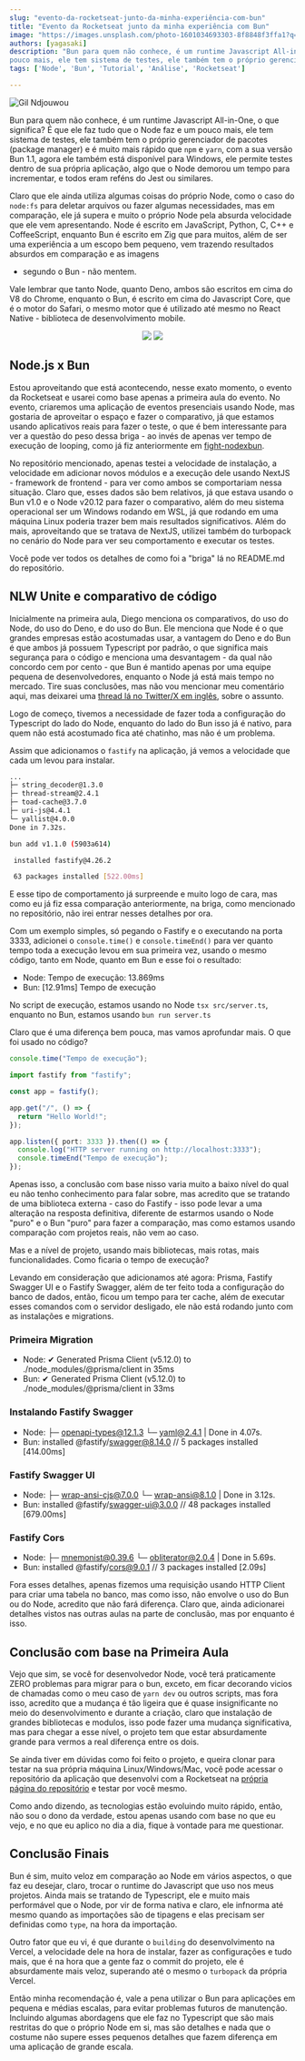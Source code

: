 ```yaml
---
slug: "evento-da-rocketseat-junto-da-minha-experiência-com-bun"
title: "Evento da Rocketseat junto da minha experiência com Bun"
image: "https://images.unsplash.com/photo-1601034693303-8f8848f3ffa1?q=80&w=2070&auto=format&fit=crop&ixlib=rb-4.0.3&ixid=M3wxMjA3fDB8MHxwaG90by1wYWdlfHx8fGVufDB8fHx8fA%3D%3D"
authors: [yagasaki]
description: "Bun para quem não conhece, é um runtime Javascript All-in-One, o que significa? É que ele faz tudo que o Node faz e um
pouco mais, ele tem sistema de testes, ele também tem o próprio gerenciador de pacotes (package manager) e é muito mais ..."
tags: ['Node', 'Bun', 'Tutorial', 'Análise', 'Rocketseat']

---
```


![Gil Ndjouwou](https://images.unsplash.com/photo-1601034693303-8f8848f3ffa1?q=80&w=2070&auto=format&fit=crop&ixlib=rb-4.0.3&ixid=M3wxMjA3fDB8MHxwaG90by1wYWdlfHx8fGVufDB8fHx8fA%3D%3D)

Bun para quem não conhece, é um runtime Javascript All-in-One, o que significa? É que ele faz tudo que o Node faz e um
pouco mais, ele tem sistema de testes, ele também tem o próprio gerenciador de pacotes (package manager) e é muito mais
rápido que `npm` e `yarn`, com a sua versão Bun 1.1, agora ele também está disponível para Windows, ele permite testes
dentro de sua própria aplicação, algo que o Node demorou um tempo para incrementar, e todos eram reféns do Jest ou
similares.

Claro que ele ainda utiliza algumas coisas do próprio Node, como o caso do `node:fs` para deletar arquivos ou fazer
algumas necessidades, mas em comparação, ele já supera e muito o próprio Node pela absurda velocidade que ele vem
apresentando. Node é escrito em JavaScript, Python, C, C++ e CoffeeScript, enquanto Bun é escrito em Zig que para
muitos, além de ser uma experiência a um escopo bem pequeno, vem trazendo resultados absurdos em comparação e as imagens
- segundo o Bun - não mentem.

Vale lembrar que tanto Node, quanto Deno, ambos são escritos em cima do V8 do Chrome, enquanto o Bun, é escrito em cima
do Javascript Core, que é o motor do Safari, o mesmo motor que é utilizado até mesmo no React Native - biblioteca de
desenvolvimento mobile.

<p align="center">
  <img src="https://github.com/Yagasaki7K/website-nlwunite/assets/23272064/c6e7c0ce-fc58-48d4-81e2-1f412db1c8f2"/>
  <img src="https://github.com/Yagasaki7K/website-nlwunite/assets/23272064/0b00b2ae-31e5-42e1-9efc-389fc7ecd89b"/>
</p>

## Node.js x Bun

Estou aproveitando que está acontecendo, nesse exato momento, o evento da Rocketseat e usarei como base apenas a
primeira aula do evento. No evento, criaremos uma aplicação de eventos presenciais usando Node, mas gostaria de
aproveitar o espaço e fazer o comparativo, já que estamos usando aplicativos reais para fazer o teste, o que é bem
interessante para ver a questão do peso dessa briga - ao invés de apenas ver tempo de execução de looping, como já fiz
anteriormente em [fight-nodexbun](https://github.com/Yagasaki7K/fight-nodexbun).

No repositório mencionado, apenas testei a velocidade de instalação, a velocidade em adicionar novos módulos e a
execução dele usando NextJS - framework de frontend - para ver como ambos se comportariam nessa situação. Claro que,
esses dados são bem relativos, já que estava usando o Bun v1.0 e o Node v20.12 para fazer o comparativo, além do meu
sistema operacional ser um Windows rodando em WSL, já que rodando em uma máquina Linux poderia trazer bem mais
resultados significativos. Além do mais, aproveitando que se tratava de NextJS, utilizei também do turbopack no
cenário do Node para ver seu comportamento e executar os testes.

Você pode ver todos os detalhes de como foi a "briga" lá no README.md do repositório.

## NLW Unite e comparativo de código

Inicialmente na primeira aula, Diego menciona os comparativos, do uso do Node, do uso do Deno, e do uso do Bun. Ele
menciona que Node é o que grandes empresas estão acostumadas usar, a vantagem do Deno e do Bun é que ambos já possuem
Typescript por padrão, o que significa mais segurança para o código e menciona uma desvantagem - da qual não concordo
cem por cento - que Bun é mantido apenas por uma equipe pequena de desenvolvedores, enquanto o Node já está mais
tempo no mercado. Tire suas conclusões, mas não vou mencionar meu comentário aqui, mas deixarei uma 
[thread lá no Twitter/X em inglês](https://twitter.com/Yagasaki7K/status/1775178680085500262), sobre o assunto.

Logo de começo, tivemos a necessidade de fazer toda a configuração do Typescript do lado do Node, enquanto do lado
do Bun isso já é nativo, para quem não está acostumado fica até chatinho, mas não é um problema.

Assim que adicionamos o `fastify` na aplicação, já vemos a velocidade que cada um levou para instalar.

```bash
...
├─ string_decoder@1.3.0
├─ thread-stream@2.4.1
├─ toad-cache@3.7.0
├─ uri-js@4.4.1
└─ yallist@4.0.0
Done in 7.32s.
```

```bash
bun add v1.1.0 (5903a614)

 installed fastify@4.26.2

 63 packages installed [522.00ms]
```

E esse tipo de comportamento já surpreende e muito logo de cara, mas como eu já fiz essa comparação anteriormente, na
briga, como mencionado no repositório, não irei entrar nesses detalhes por ora.

Com um exemplo simples, só pegando o Fastify e o executando na porta 3333, adicionei o `console.time()` e
`console.timeEnd()` para ver quanto tempo toda a execução levou em sua primeira vez, usando o mesmo código, tanto em
Node, quanto em Bun e esse foi o resultado:

- Node: Tempo de execução: 13.869ms
- Bun: [12.91ms] Tempo de execução

No script de execução, estamos usando no Node `tsx src/server.ts`, enquanto no Bun, estamos usando `bun run server.ts`

Claro que é uma diferença bem pouca, mas vamos aprofundar mais. O que foi usado no código?

```ts
console.time("Tempo de execução");

import fastify from "fastify";

const app = fastify();

app.get("/", () => {
  return "Hello World!";
});

app.listen({ port: 3333 }).then(() => {
  console.log("HTTP server running on http://localhost:3333");
  console.timeEnd("Tempo de execução");
});
```

Apenas isso, a conclusão com base nisso varia muito a baixo nível do qual eu não tenho conhecimento para falar sobre,
mas acredito que se tratando de uma biblioteca externa - caso do Fastify - isso pode levar a uma alteração na resposta
definitiva, diferente de estarmos usando o Node "puro" e o Bun "puro" para fazer a comparação, mas como estamos usando
comparação com projetos reais, não vem ao caso.

Mas e a nível de projeto, usando mais bibliotecas, mais rotas, mais funcionalidades. Como ficaria o tempo de execução?

Levando em consideração que adicionamos até agora: Prisma, Fastify Swagger UI e o Fastify Swagger, além de ter feito toda a configuração do
banco de dados, então, ficou um tempo para ter cache, além de executar esses comandos com o servidor desligado, ele
não está rodando junto com as instalações e migrations.

### Primeira Migration
- Node: ✔ Generated Prisma Client (v5.12.0) to ./node_modules/@prisma/client in 35ms
- Bun: ✔ Generated Prisma Client (v5.12.0) to ./node_modules/@prisma/client in 33ms

### Instalando Fastify Swagger
- Node: ├─ openapi-types@12.1.3 └─ yaml@2.4.1 | Done in 4.07s.
- Bun: installed @fastify/swagger@8.14.0 // 5 packages installed [414.00ms]

### Fastify Swagger UI
- Node: ├─ wrap-ansi-cjs@7.0.0 └─ wrap-ansi@8.1.0 | Done in 3.12s.
- Bun: installed @fastify/swagger-ui@3.0.0 // 48 packages installed [679.00ms]

### Fastify Cors
- Node: ├─ mnemonist@0.39.6 └─ obliterator@2.0.4 | Done in 5.69s.
- Bun: installed @fastify/cors@9.0.1 // 3 packages installed [2.09s]

Fora esses detalhes, apenas fizemos uma requisição usando HTTP Client para criar uma tabela no banco, mas como isso, não
envolve o uso do Bun ou do Node, acredito que não fará diferença. Claro que, ainda adicionarei detalhes vistos nas
outras aulas na parte de conclusão, mas por enquanto é isso.

## Conclusão com base na Primeira Aula
Vejo que sim, se você for desenvolvedor Node, você terá praticamente ZERO problemas para migrar para o bun, exceto, em
ficar decorando vicios de chamadas como o meu caso de `yarn dev` ou outros scripts, mas fora isso, acredito que a
mudança é tão ligeira que é quase insignificante no meio do desenvolvimento e durante a criação, claro que instalação de
grandes bibliotecas e modulos, isso pode fazer uma mudança significativa, mas para chegar a esse nível, o projeto tem
que estar absurdamente grande para vermos a real diferença entre os dois.

Se ainda tiver em dúvidas como foi feito o projeto, e queira clonar para testar na sua própria máquina
Linux/Windows/Mac, você pode acessar o repositório da aplicação que desenvolvi com a Rocketseat na 
[própria página do repositório](https://github.com/Yagasaki7K/website-nlwunite) e testar por você mesmo.

Como ando dizendo, as tecnologias estão evoluindo muito rápido, então, não sou o dono da verdade, estou apenas usando
com base no que eu vejo, e no que eu aplico no dia a dia, fique à vontade para me questionar.

## Conclusão Finais

Bun é sim, muito veloz em comparação ao Node em vários aspectos, o que faz eu desejar, claro, trocar o runtime do
Javascript que uso nos meus projetos. Ainda mais se tratando de Typescript, ele e muito mais performável que o Node,
por vir de forma nativa e claro, ele infnorma até mesmo quando as importações são de tipagens e elas precisam
ser definidas como `type`, na hora da importação.

Outro fator que eu vi, é que durante o `building` do desenvolvimento na Vercel, a velocidade dele na hora de instalar,
fazer as configurações e tudo mais, que é na hora que a gente faz o commit do projeto, ele é absurdamente mais veloz,
superando até o mesmo o `turbopack` da própria Vercel.

Então minha recomendação é, vale a pena utilizar o Bun para aplicações em pequena e médias escalas, para evitar
problemas futuros de manutenção. Incluindo algumas abordagens que ele faz no Typescript que são mais restritas
do que o próprio Node em si, mas são detalhes e nada que o costume não supere esses pequenos detalhes que fazem
diferença em uma aplicação de grande escala.